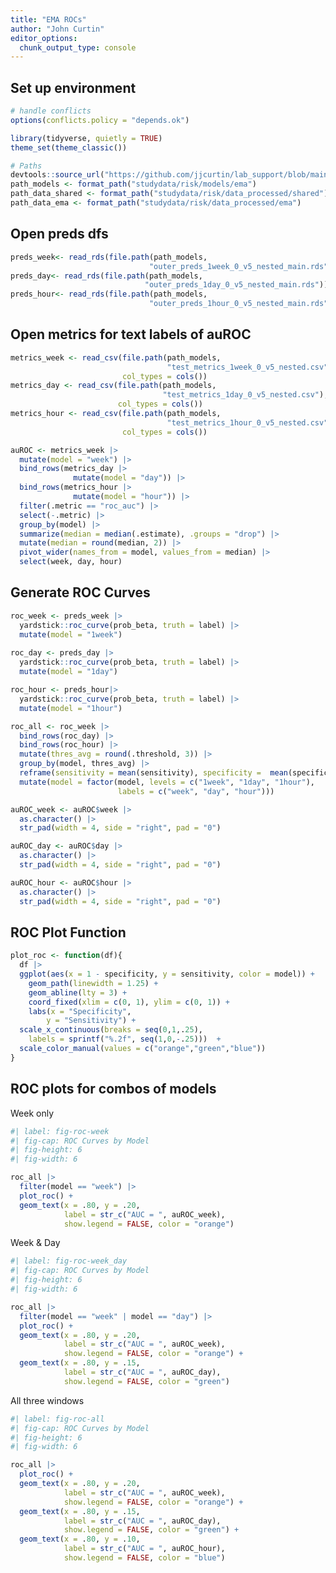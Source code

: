 ```yaml
---
title: "EMA ROCs"
author: "John Curtin"
editor_options: 
  chunk_output_type: console
---
```


## Set up environment
```r
# handle conflicts
options(conflicts.policy = "depends.ok")

library(tidyverse, quietly = TRUE)
theme_set(theme_classic()) 

# Paths
devtools::source_url("https://github.com/jjcurtin/lab_support/blob/main/format_path.R?raw=true")
path_models <- format_path("studydata/risk/models/ema")
path_data_shared <- format_path("studydata/risk/data_processed/shared")
path_data_ema <- format_path("studydata/risk/data_processed/ema")
```

## Open preds dfs
```r
preds_week<- read_rds(file.path(path_models, 
                               "outer_preds_1week_0_v5_nested_main.rds"))
preds_day<- read_rds(file.path(path_models, 
                              "outer_preds_1day_0_v5_nested_main.rds"))
preds_hour<- read_rds(file.path(path_models, 
                               "outer_preds_1hour_0_v5_nested_main.rds"))
```

## Open metrics for text labels of auROC
```r
metrics_week <- read_csv(file.path(path_models, 
                                   "test_metrics_1week_0_v5_nested.csv"),
                         col_types = cols())
metrics_day <- read_csv(file.path(path_models, 
                                  "test_metrics_1day_0_v5_nested.csv"),
                        col_types = cols())
metrics_hour <- read_csv(file.path(path_models, 
                                   "test_metrics_1hour_0_v5_nested.csv"),
                         col_types = cols())

auROC <- metrics_week |> 
  mutate(model = "week") |> 
  bind_rows(metrics_day |> 
              mutate(model = "day")) |> 
  bind_rows(metrics_hour |> 
              mutate(model = "hour")) |> 
  filter(.metric == "roc_auc") |>
  select(-.metric) |> 
  group_by(model) |> 
  summarize(median = median(.estimate), .groups = "drop") |> 
  mutate(median = round(median, 2)) |> 
  pivot_wider(names_from = model, values_from = median) |> 
  select(week, day, hour)
```

## Generate ROC Curves
```r
roc_week <- preds_week |> 
  yardstick::roc_curve(prob_beta, truth = label) |> 
  mutate(model = "1week")
  
roc_day <- preds_day |> 
  yardstick::roc_curve(prob_beta, truth = label) |> 
  mutate(model = "1day")

roc_hour <- preds_hour|> 
  yardstick::roc_curve(prob_beta, truth = label) |> 
  mutate(model = "1hour")

roc_all <- roc_week |> 
  bind_rows(roc_day) |> 
  bind_rows(roc_hour) |> 
  mutate(thres_avg = round(.threshold, 3)) |> 
  group_by(model, thres_avg) |> 
  reframe(sensitivity = mean(sensitivity), specificity =  mean(specificity)) |> 
  mutate(model = factor(model, levels = c("1week", "1day", "1hour"),
                        labels = c("week", "day", "hour")))

auROC_week <- auROC$week |>
  as.character() |>
  str_pad(width = 4, side = "right", pad = "0")

auROC_day <- auROC$day |>
  as.character() |>
  str_pad(width = 4, side = "right", pad = "0")

auROC_hour <- auROC$hour |>
  as.character() |>
  str_pad(width = 4, side = "right", pad = "0")
```

## ROC Plot Function

```r
plot_roc <- function(df){
  df |> 
  ggplot(aes(x = 1 - specificity, y = sensitivity, color = model)) +
    geom_path(linewidth = 1.25) +
    geom_abline(lty = 3) +
    coord_fixed(xlim = c(0, 1), ylim = c(0, 1)) +
    labs(x = "Specificity",
        y = "Sensitivity") +
  scale_x_continuous(breaks = seq(0,1,.25),
    labels = sprintf("%.2f", seq(1,0,-.25)))  +
  scale_color_manual(values = c("orange","green","blue"))
}
```


## ROC plots for combos of models

Week only
```r
#| label: fig-roc-week
#| fig-cap: ROC Curves by Model
#| fig-height: 6
#| fig-width: 6

roc_all |>
  filter(model == "week") |>
  plot_roc() +
  geom_text(x = .80, y = .20,
            label = str_c("AUC = ", auROC_week),
            show.legend = FALSE, color = "orange")
```

Week & Day
```r
#| label: fig-roc-week_day
#| fig-cap: ROC Curves by Model
#| fig-height: 6
#| fig-width: 6

roc_all |>
  filter(model == "week" | model == "day") |>
  plot_roc() +
  geom_text(x = .80, y = .20,
            label = str_c("AUC = ", auROC_week),
            show.legend = FALSE, color = "orange") +
  geom_text(x = .80, y = .15,
            label = str_c("AUC = ", auROC_day),
            show.legend = FALSE, color = "green")
```

All three windows
```r
#| label: fig-roc-all
#| fig-cap: ROC Curves by Model
#| fig-height: 6
#| fig-width: 6

roc_all |>
  plot_roc() +
  geom_text(x = .80, y = .20,
            label = str_c("AUC = ", auROC_week),
            show.legend = FALSE, color = "orange") +
  geom_text(x = .80, y = .15,
            label = str_c("AUC = ", auROC_day),
            show.legend = FALSE, color = "green") +
  geom_text(x = .80, y = .10,
            label = str_c("AUC = ", auROC_hour),
            show.legend = FALSE, color = "blue")
```